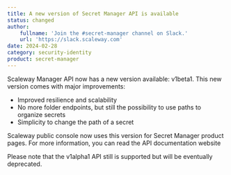 ```yaml
---
title: A new version of Secret Manager API is available
status: changed
author:
    fullname: 'Join the #secret-manager channel on Slack.'
    url: 'https://slack.scaleway.com'
date: 2024-02-28
category: security-identity
product: secret-manager
---
```


Scaleway Manager API now has a new version available: v1beta1.
This new version comes with major improvements:
- Improved resilience and scalability
- No more folder endpoints, but still the possibility to use paths to organize secrets
- Simplicity to change the path of a secret

Scaleway public console now uses this version for Secret Manager product pages. For more information, you can read the <Link to=https://www.scaleway.com/en/developers/api/secret-manager/>API documentation website</Link>

Please note that the v1alpha1 API still is supported but will be eventually deprecated.


